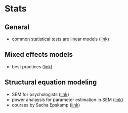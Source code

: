 # Stats {#stats}

## General

- common statistical tests are linear models ([link](https://lindeloev.github.io/tests-as-linear))

## Mixed effects models

- best practices ([link](https://doi.org/10.1016/j.jml.2020.104092))

## Structural equation modeling

- SEM for psychologists ([link](https://github.com/mattansb/Structural-Equation-Modeling-foR-Psychologists))
- power analaysis for parameter estimation in SEM ([link](https://yilinandrewang.shinyapps.io/pwrSEM))
- courses by Sacha Epskamp ([link](http://sachaepskamp.com/SEM2019))